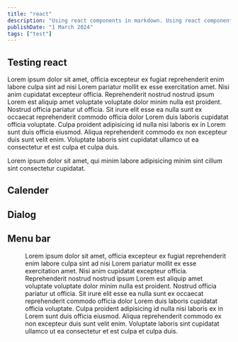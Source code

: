 ```yaml
---
title: "react"
description: "Using react components in markdown. Using react components in markdown"
publishDate: "1 March 2024"
tags: ["test"]
---
```



## Testing react

Lorem ipsum dolor sit amet, officia excepteur ex fugiat reprehenderit enim labore culpa sint ad nisi Lorem pariatur mollit ex esse exercitation amet. Nisi anim cupidatat excepteur officia. Reprehenderit nostrud nostrud ipsum Lorem est aliquip amet voluptate voluptate dolor minim nulla est proident. Nostrud officia pariatur ut officia. Sit irure elit esse ea nulla sunt ex occaecat reprehenderit commodo officia dolor Lorem duis laboris cupidatat officia voluptate. Culpa proident adipisicing id nulla nisi laboris ex in Lorem sunt duis officia eiusmod. Aliqua reprehenderit commodo ex non excepteur duis sunt velit enim. Voluptate laboris sint cupidatat ullamco ut ea consectetur et est culpa et culpa duis.

<Counter client:load />
Lorem ipsum dolor sit amet, qui minim labore adipisicing minim sint cillum sint consectetur cupidatat.

## Calender

## <Calendar/>

## <Carousel client:load/>

## Dialog

## <Dialog client:load/>

## Menu bar

<Menu client:load />
Lorem ipsum dolor sit amet, officia excepteur ex fugiat reprehenderit enim labore culpa sint ad nisi
Lorem pariatur mollit ex esse exercitation amet. Nisi anim cupidatat excepteur officia. Reprehenderit
nostrud nostrud ipsum Lorem est aliquip amet voluptate voluptate dolor minim nulla est proident. Nostrud
officia pariatur ut officia. Sit irure elit esse ea nulla sunt ex occaecat reprehenderit commodo officia
dolor Lorem duis laboris cupidatat officia voluptate. Culpa proident adipisicing id nulla nisi laboris
ex in Lorem sunt duis officia eiusmod. Aliqua reprehenderit commodo ex non excepteur duis sunt velit
enim. Voluptate laboris sint cupidatat ullamco ut ea consectetur et est culpa et culpa duis.
